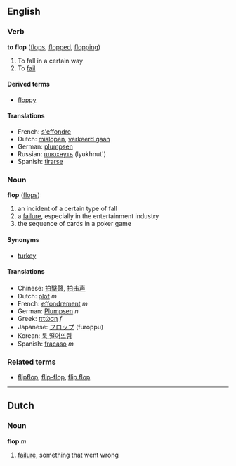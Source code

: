 ==English==
===Verb===
'''to flop''' ([[flops]], [[flopped]], [[flopping]])

# To fall in a certain way<!-- please replace with real def -->
# To [[fail]]

====Derived terms====
*[[floppy]]

====Translations====
*French: [[s'effondre]]
*Dutch: [[mislopen]], [[verkeerd gaan]]
*German: [[plumpsen]]
*Russian: [[плюхнуть]] (lyukhnut')
*Spanish: [[tirarse]]

===Noun===
'''flop''' ([[flops]])

# an incident of a certain type of fall<!-- please replace with real def -->
# a [[failure]], especially in the entertainment industry
# the sequence of cards in a poker game

====Synonyms====
*[[turkey]]

====Translations====
*Chinese: [[拍擊聲]], [[拍击声]]
*Dutch: [[plof]] ''m''
*French: [[effondrement]] ''m''
*German: [[Plumpsen]] ''n''
*Greek: [[πτώση]] ''f''
*Japanese: [[フロップ]] (furoppu)
*Korean: [[툭 떨어뜨림]]
*Spanish: [[fracaso]] ''m''

===Related terms===
*[[flipflop]], [[flip-flop]], [[flip flop]]<!-- not sure which are correct -->

----
==Dutch==
===Noun===
'''flop''' ''m''

# [[failure]], something that went wrong